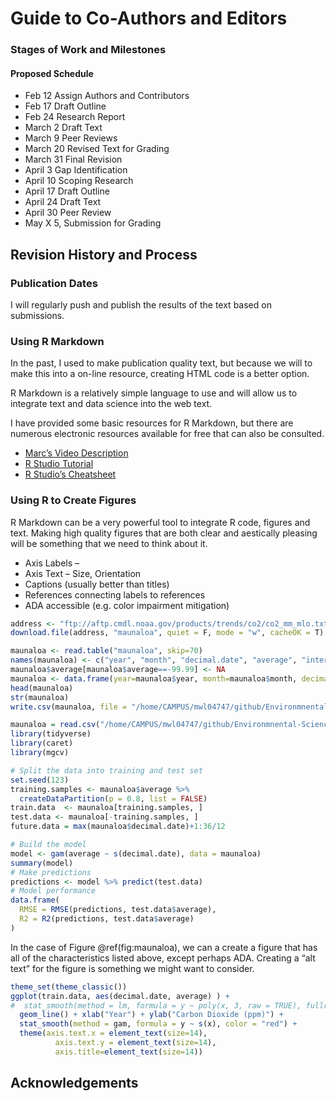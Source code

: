 # Guide to Co-Authors and Editors


### Stages of Work and Milestones


#### Proposed Schedule

- Feb 12 Assign Authors and Contributors
- Feb 17 Draft Outline
- Feb 24 Research Report
- March 2 Draft Text
- March 9 Peer Reviews
- March 20 Revised Text for Grading
- March 31 Final Revision
- April 3 Gap Identification
- April 10 Scoping Research
- April 17 Draft Outline
- April 24 Draft Text
- April 30 Peer Review
- May X 5, Submission for Grading


## Revision History and Process

### Publication Dates

I will regularly push and publish the results of the text based on submissions. 



### Using R Markdown

In the past, I used \LaTeX to make publication quality text, but because we will to make this into a on-line resource, creating HTML code is a better option. 

R Markdown is a relatively simple language to use and will allow us to integrate text and data science into the web text. 

I have provided some basic resources for R Markdown, but there are numerous electronic resources available for free that can also be consulted.

- [Marc's Video Description](www.tbd.com)
- [R Studio Tutorial](https://rmarkdown.rstudio.com/lesson-1.html)
- [R Studio's Cheatsheet](https://rstudio.com/wp-content/uploads/2016/03/rmarkdown-cheatsheet-2.0.pdf?_ga=2.107420162.161662097.1613074083-214354297.1613074083)

### Using R to Create Figures

R Markdown can be a very powerful tool to integrate R code, figures and text. Making high quality figures that are both clear and aestically pleasing will be something that we need to think about it. 

- Axis Labels -- 
- Axis Text -- Size, Orientation 
- Captions (usually better than titles)
- References connecting labels to references
- ADA accessible (e.g. color impairment mitigation)

```r
address <- "ftp://aftp.cmdl.noaa.gov/products/trends/co2/co2_mm_mlo.txt"
download.file(address, "maunaloa", quiet = F, mode = "w", cacheOK = T)

maunaloa <- read.table("maunaloa", skip=70)
names(maunaloa) <- c("year", "month", "decimal.date", "average", "interpolated", "trend", "days")
maunaloa$average[maunaloa$average==-99.99] <- NA
maunaloa <- data.frame(year=maunaloa$year, month=maunaloa$month, decimal.date=maunaloa$decimal.date, average=maunaloa$average)
head(maunaloa)
str(maunaloa)
write.csv(maunaloa, file = "/home/CAMPUS/mwl04747/github/Environmnental-Sciences-in-East-Asia/data/maunaloa.csv", eol = "\n", row.names = F)
```

```r
maunaloa = read.csv("/home/CAMPUS/mwl04747/github/Environmnental-Sciences-in-East-Asia/data/maunaloa.csv")
library(tidyverse)
library(caret)
library(mgcv)

# Split the data into training and test set
set.seed(123)
training.samples <- maunaloa$average %>%
  createDataPartition(p = 0.8, list = FALSE)
train.data  <- maunaloa[training.samples, ]
test.data <- maunaloa[-training.samples, ]
future.data = max(maunaloa$decimal.date)+1:36/12

# Build the model
model <- gam(average ~ s(decimal.date), data = maunaloa)
summary(model)
# Make predictions
predictions <- model %>% predict(test.data)
# Model performance
data.frame(
  RMSE = RMSE(predictions, test.data$average),
  R2 = R2(predictions, test.data$average)
)
```

In the case of Figure \@ref(fig:maunaloa), we can a create a figure that has all of the characteristics listed above, except perhaps ADA. Creating a "alt text" for the figure is something we might want to consider. 

```r
theme_set(theme_classic())
ggplot(train.data, aes(decimal.date, average) ) + 
#  stat_smooth(method = lm, formula = y ~ poly(x, 3, raw = TRUE), fullrange=T) +
  geom_line() + xlab("Year") + ylab("Carbon Dioxide (ppm)") +
  stat_smooth(method = gam, formula = y ~ s(x), color = "red") +
  theme(axis.text.x = element_text(size=14),
          axis.text.y = element_text(size=14), 
          axis.title=element_text(size=14))

```



## Acknowledgements
